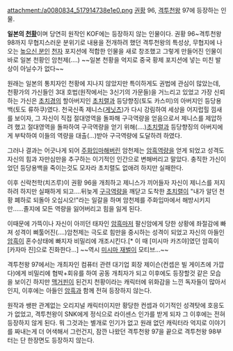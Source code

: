attachment:/a0080834_517914738e1e0.png
[[권황]] 96, [[격투천왕]] 97에 등장하는 인물.

'''일본의 [[천황]]'''이며 당연히 원작인 KOF에는 등장하지 않는 인물이다. 권황 96~격투천왕 98까지 무협지스러운 분위기로 내용을 전개하려 했던 격투천왕의 특성상, 무협지에 나오는 [[높으신 분]]인 [[천자]] 포지션에 적합한 인물을 새로 창조했고 그렇게 만들어진 인물이 바로 일본 천황인 암천제(....) ~~일본 천황을 억지로 중국 황제 포지션에 넣는 미친 발상이 아닐수가 없다~~

원래는 일본의 통치자인 천황에 지나지 않았지만 특이하게도 권법에 관심이 많았는데, 천황가의 가신들인 3대 호법(원작에서는 3신기의 가문들)을 거느리고 있었고 가장 신뢰하는 가신은 [[초치경]]의 할아버지인 [[초치렬]]과 등당향징(토도 카스미)의 아버지인 등당용백(토도 류하쿠)였다. 천국신족 제니스([[게닛츠]])가 다시 강림하여 세상을 어지럽힐 낌새를 보이자, 그 자신이 직접 절대영역을 돌파해 구극역량을 얻음으로서 제니스를 제압하려 했고 절대영역을 돌파하여 구극역량을 얻기 위해(....)[[초치렬]]과 등당향징의 아버지에게 부탁하여 이들의 역량을 대출(...)받아 구극역량에 도달하려 하였다.

그러나 결과는 어긋나게 되어 [[주화입마]]해버린 암천제는 [[암흑역량]]을 얻게 되었고 성격도 자신의 힘과 자만심만을 추구하는 이기적인 인간으로 변해버리고 말았다. 충직한 가신이었던 등당용백을 죽이는것도 모자라 초치렬도 없애려 하지만 실패한다.

이후 신락천학(치즈루)이 권황 96을 개최하고 제니스가 끼어들자 자신이 제니스를 저지하려 하지만 실패하게 되고....뒤늦게 [[구극역량]]을 깨닫고 도착한 [[초치렬]]이 "내가 알던 천황 폐하로 되돌아 오십시오!"라는 일갈을 하며 암천제를 주화입마에서 해방시키지만......졸지에 모든 역량을 잃어버리고 힘을 잃게 된다.

이때문에 가뜩이나 자신이 아끼던 태자인 [[암흑]]마저 팔신암에게 당한 상황에 좌절감에 빠져 성격이 삐툴어진(....)암천제는 극도로 힘만을 중시하는 성격이 되었고 자신의 아들인 [[암흑]]이 혼수상태에 빠지자 비밀리에 개조시킨다.[* 이 때 [미시마 카즈야]였던 암흑이 [카자마 진]으로 진화한다...] ~~역시 [[미시마 재벌]]이 모티브...~~

격투천왕 97에서는 개최자인 컴퓨터 관련 대기업 회장 제이슨(컨셉은 빌 게이츠에 가깝다)에게 비밀리에 협박+회유를 하여 공동 개최자가 되고 이후에도 등장할것 같은 모습을 보이긴 하지만 [[맥거핀]]이 된건지 천황이라는 캐릭터에 위화감을 느낀 독자들이 많아서인지, 이후에는 아들인 [[암흑]]과 함께 전혀 등장하지 않는다.

원작과 쌩판 관계없는 오리지널 캐릭터이지만 황당한 컨셉과 이기적인 성격탓에 호응도가 없었고, 격투천왕이 SNK에게 정식으로 라이센스 인가를 받게 되자 그 이후에는 전혀 등장하지 않게 된다. 뭐 그것과는 별개로 인기가 없고 원래 없던 캐릭터라 억지로 이야기를 짜내는게 더 어색해서 그런건지, 잠깐 나왔던 격투천왕 97을 끝으로 격투천왕 98부터는 단 한장면도 등장하지 않는다.
